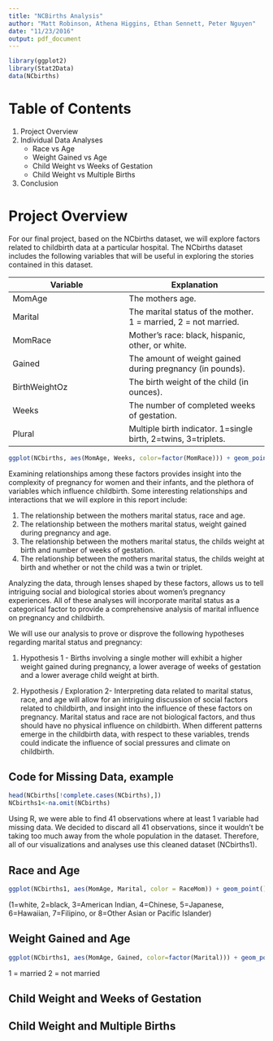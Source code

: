 ```yaml
---
title: "NCBirths Analysis"
author: "Matt Robinson, Athena Higgins, Ethan Sennett, Peter Nguyen"
date: "11/23/2016"
output: pdf_document
---
```


```r
library(ggplot2)
library(Stat2Data)
data(NCbirths)
```

# Table of Contents

1. Project Overview
2. Individual Data Analyses
    + Race vs Age
    + Weight Gained vs Age
    + Child Weight vs Weeks of Gestation
    + Child Weight vs Multiple Births
3. Conclusion

\newpage

# Project Overview

For our final project, based on the NCbirths dataset, we will explore factors related to childbirth data at a particular hospital. The NCbirths dataset includes the following variables that will be useful in exploring the stories contained in this dataset.

**Variable**   |  **Explanation**
-------------- | -----------------
MomAge         | The mothers age.
Marital        | The marital status of the mother. 1 = married, 2 = not married.
MomRace        | Mother's race: black, hispanic, other, or white.
Gained         | The amount of weight gained during pregnancy (in pounds).
BirthWeightOz	 | The birth weight of the child (in ounces).
Weeks          | The number of completed weeks of gestation.
Plural         | Multiple birth indicator. 1=single birth, 2=twins, 3=triplets.


```r
ggplot(NCbirths, aes(MomAge, Weeks, color=factor(MomRace))) + geom_point() + ggtitle("Distribution of Mother Data")
```

Examining relationships among these factors provides insight into the complexity of pregnancy for women and their infants, and the plethora of variables which influence childbirth. Some interesting relationships and interactions that we will explore in this report include:

1. The relationship between the mothers marital status, race and age.
2. The relationship between the mothers marital status, weight gained during pregnancy and age.
3. The relationship between the mothers marital status, the childs weight at birth and number of weeks of gestation.
4. The relationship between the mothers marital status, the childs weight at birth and whether or not the child was a twin or triplet.

Analyzing the data, through lenses shaped by these factors, allows us to tell intriguing social and biological stories about women’s pregnancy experiences. All of these analyses will incorporate marital status as a categorical factor to provide a comprehensive analysis of marital influence on pregnancy and childbirth.

We will use our analysis to prove or disprove the following hypotheses regarding marital status and pregnancy:

1. Hypothesis 1 -  Births involving a single mother will exhibit a higher weight gained during pregnancy, a lower average of weeks of gestation and a lower average child weight at birth.

2. Hypothesis / Exploration 2- Interpreting data related to marital status, race, and age will allow for an intriguing discussion of social factors related to childbirth, and insight into the influence of these factors on pregnancy. Marital status and race are not biological factors, and thus should have no physical influence on childbirth. When different patterns emerge in the childbirth data, with respect to these variables, trends could indicate the influence of social pressures and climate on childbirth. 



## Code for Missing Data, example
```r
head(NCbirths[!complete.cases(NCbirths),])
NCbirths1<-na.omit(NCbirths)
```

Using R, we were able to find 41 observations where at least 1 variable had missing data. We decided to discard all 41 observations, since it wouldn't be taking too much away from the whole population in the dataset. Therefore, all of our visualizations and analyses use this cleaned dataset (NCbirths1).


\newpage

## Race and Age
```r
ggplot(NCbirths1, aes(MomAge, Marital, color = RaceMom)) + geom_point() + ggtitle("Age, Marital Status")
```
(1=white, 2=black, 3=American Indian, 4=Chinese, 5=Japanese, 6=Hawaiian, 7=Filipino, or 8=Other Asian or Pacific Islander)

\newpage

## Weight Gained and Age

```r

ggplot(NCbirths1, aes(MomAge, Gained, color=factor(Marital))) + geom_point() + geom_smooth(method="lm")+ggtitle("Weight Gained vs Age")
```

1 = married
2 = not married


\newpage

## Child Weight and Weeks of Gestation



\newpage

## Child Weight and Multiple Births



\newpage

